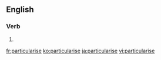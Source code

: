 ==English==

===Verb===
{{en-verb|particularis|ing}}

# {{alternative spelling of|particularize|lang=en}}

[[fr:particularise]]
[[ko:particularise]]
[[ja:particularise]]
[[vi:particularise]]